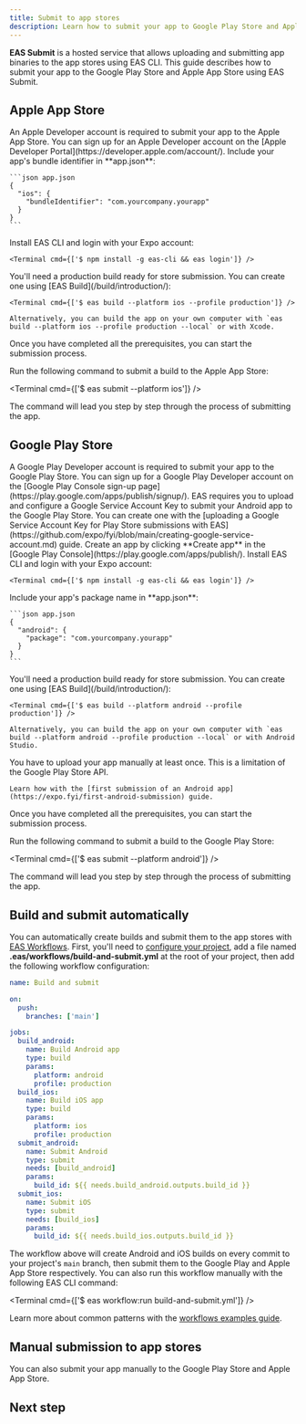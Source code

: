 ```yaml
---
title: Submit to app stores
description: Learn how to submit your app to Google Play Store and Apple App Store from the command line with EAS Submit.
---
```




**EAS Submit** is a hosted service that allows uploading and submitting app binaries to the app stores using EAS CLI. This guide describes how to submit your app to the Google Play Store and Apple App Store using EAS Submit.

<VideoBoxLink
  videoId="-KZjr576tuE"
  title="How to quickly publish to the App Store & Play Store with EAS Submit"
  description="EAS Submit makes it easy to publish your apps to the App Store and Play Store with a simple command."
/>

## Apple App Store

<Prerequisites numberOfRequirements={4}>
  <Requirement number={1} title="Sign up for an Apple Developer account">
    An Apple Developer account is required to submit your app to the Apple App Store. You can sign up for an Apple Developer account on the [Apple Developer Portal](https://developer.apple.com/account/).
  </Requirement>
  <Requirement number={2} title="Include a bundle identifier in app.json">
    Include your app's bundle identifier in **app.json**:

    ```json app.json
    {
      "ios": {
        "bundleIdentifier": "com.yourcompany.yourapp"
      }
    }
    ```

  </Requirement>
  <Requirement number={3} title="Install EAS CLI and authenticate with your Expo account">
    Install EAS CLI and login with your Expo account:
    
    <Terminal cmd={['$ npm install -g eas-cli && eas login']} />
  </Requirement>
  <Requirement number={4} title="Build a production app">
    You'll need a production build ready for store submission. You can create one using [EAS Build](/build/introduction/):
    
    <Terminal cmd={['$ eas build --platform ios --profile production']} />

    Alternatively, you can build the app on your own computer with `eas build --platform ios --profile production --local` or with Xcode.

  </Requirement>
</Prerequisites>

Once you have completed all the prerequisites, you can start the submission process.

Run the following command to submit a build to the Apple App Store:

<Terminal cmd={['$ eas submit --platform ios']} />

The command will lead you step by step through the process of submitting the app.

## Google Play Store

<Prerequisites numberOfRequirements={7}>
  <Requirement number={1} title="Sign up for a Google Play Developer account">
    A Google Play Developer account is required to submit your app to the Google Play Store. You can sign up for a Google Play Developer account on the [Google Play Console sign-up page](https://play.google.com/apps/publish/signup/).
  </Requirement>
  <Requirement number={2} title="Create a Google Service Account">
    EAS requires you to upload and configure a Google Service Account Key to submit your Android app to the Google Play Store. You can create one with the [uploading a Google Service Account Key for Play Store submissions with EAS](https://github.com/expo/fyi/blob/main/creating-google-service-account.md) guide.
  </Requirement>
  <Requirement number={3} title="Create an app on Google Play Console">
    Create an app by clicking **Create app** in the [Google Play Console](https://play.google.com/apps/publish/).
  </Requirement>
  <Requirement number={4} title="Install EAS CLI and authenticate with your Expo account">
    Install EAS CLI and login with your Expo account:
    
    <Terminal cmd={['$ npm install -g eas-cli && eas login']} />
  </Requirement>
  <Requirement number={5} title="Include a package name in app.json">
    Include your app's package name in **app.json**:

    ```json app.json
    {
      "android": {
        "package": "com.yourcompany.yourapp"
      }
    }
    ```

  </Requirement>
  <Requirement number={6} title="Build a production app">
    You'll need a production build ready for store submission. You can create one using [EAS Build](/build/introduction/):
    
    <Terminal cmd={['$ eas build --platform android --profile production']} />

    Alternatively, you can build the app on your own computer with `eas build --platform android --profile production --local` or with Android Studio.

  </Requirement>
  <Requirement number={7} title="Upload your app manually at least once">
    You have to upload your app manually at least once. This is a limitation of the Google Play Store API.

    Learn how with the [first submission of an Android app](https://expo.fyi/first-android-submission) guide.

  </Requirement>
</Prerequisites>

Once you have completed all the prerequisites, you can start the submission process.

Run the following command to submit a build to the Google Play Store:

<Terminal cmd={['$ eas submit --platform android']} />

The command will lead you step by step through the process of submitting the app.

## Build and submit automatically

You can automatically create builds and submit them to the app stores with [EAS Workflows](/eas/workflows/get-started/). First, you'll need to [configure your project](/eas/workflows/get-started/#configure-your-project), add a file named **.eas/workflows/build-and-submit.yml** at the root of your project, then add the following workflow configuration:

```yaml .eas/workflows/build-and-submit.yml
name: Build and submit

on:
  push:
    branches: ['main']

jobs:
  build_android:
    name: Build Android app
    type: build
    params:
      platform: android
      profile: production
  build_ios:
    name: Build iOS app
    type: build
    params:
      platform: ios
      profile: production
  submit_android:
    name: Submit Android
    type: submit
    needs: [build_android]
    params:
      build_id: ${{ needs.build_android.outputs.build_id }}
  submit_ios:
    name: Submit iOS
    type: submit
    needs: [build_ios]
    params:
      build_id: ${{ needs.build_ios.outputs.build_id }}
```

The workflow above will create Android and iOS builds on every commit to your project's `main` branch, then submit them to the Google Play and Apple App Store respectively. You can also run this workflow manually with the following EAS CLI command:

<Terminal cmd={['$ eas workflow:run build-and-submit.yml']} />

Learn more about common patterns with the [workflows examples guide](/eas/workflows/examples).

## Manual submission to app stores

You can also submit your app manually to the Google Play Store and Apple App Store.

<BoxLink
  title="Manual Apple App Store submission"
  description="Learn how to submit your app manually to Apple App Store."
  href="/guides/local-app-production/#app-submission-using-app-store-connect"
  Icon={AppleAppStoreIcon}
/>

<BoxLink
  title="Manual Google Play Store submission"
  description="Follow the steps on manually submitting your app to Google Play Store."
  href="https://expo.fyi/first-android-submission"
  Icon={GoogleAppStoreIcon}
/>

## Next step

<BoxLink
  title="Configure EAS Submit with eas.json"
  description="Learn how to pre-configure your project using eas.json file with EAS Submit and more about Android or iOS specific options."
  Icon={EasSubmitIcon}
  href="/submit/eas-json/"
/>
